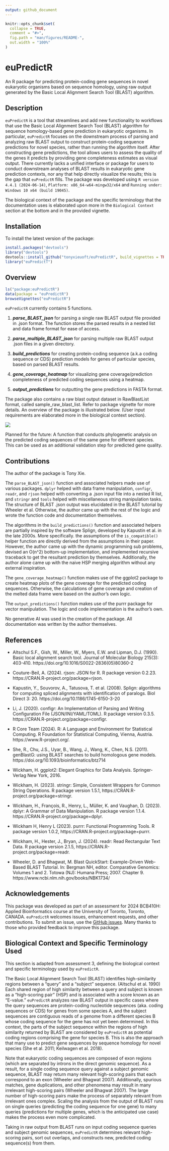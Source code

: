 ```yaml
---
output: github_document
---
```


<!-- README.md is generated from README.Rmd. Please edit that file -->

```r
knitr::opts_chunk$set(
  collapse = TRUE,
  comment = "#>",
  fig.path = "man/figures/README-",
  out.width = "100%"
)
```

# euPredictR

An R package for predicting protein-coding gene sequences in novel eukaryotic organisms based on sequence homology, using raw output generated by the Basic Local Alignment Search Tool (BLAST) algorithm.

<!-- badges: start -->
<!-- badges: end -->

## Description

`euPredictR` is a tool that streamlines and add new functionality to workflows 
that use the Basic Local Alignment Search Tool (BLAST) algorithm for sequence 
homology-based gene prediction in eukaryotic organisms. In particular, 
`euPredictR` focuses on the downstream process of parsing and analyzing raw 
BLAST output to construct protein-coding sequence predictions for novel species,
rather than running the algorithm itself. After constructing gene predictions, 
the tool allows users to assess the quality of the genes it predicts by 
providing gene completeness estimates as visual output. There currently lacks a 
unified interface or package for users to conduct downstream analyses of BLAST results in eukaryotic gene prediction contexts, nor any that help directly visualize the results; this is 
the gap that `euPredictR` fills. The package was developed using `R version 4.4.1 (2024-06-14)`, `Platform: x86_64-w64-mingw32/x64` and `Running under: Windows 10 x64 (build 19045)`.

The biological context of the package and the specific terminology that the 
documentation uses is elaborated upon more in the `Biological Context` 
section at the bottom and in the provided vignette.

## Installation

To install the latest version of the package:

``` r
install.packages("devtools")
library("devtools")
devtools::install_github("tonyxieuoft/euPredictR", build_vignettes = TRUE)
library("euPredictT")
```

## Overview

``` r
ls("package:euPredictR")
data(package = "euPredictR") 
browseVignettes("euPredictR")
```

`euPredictR` currently contains 5 functions.

1.   ***parse_BLAST_json*** for parsing a single raw BLAST output file provided 
in .json format. The function stores the parsed results in a nested list and 
data frame format for ease of access.

2.   ***parse_multiple_BLAST_json*** for parsing multiple raw BLAST output 
.json files in a given directory.

3.   ***build_predictions*** for creating protein-coding sequence (a.k.a coding 
sequence or CDS) prediction models for genes of particular species, based on 
parsed BLAST results. 

4.   ***gene_coverage_heatmap*** for visualizing gene coverage/prediction 
completeness of predicted coding sequences using a heatmap. 

5.   ***output_predictions*** for outputting the gene predictions in FASTA 
format.

The package also contains a raw blast output dataset in RawBlastList format, 
called sample_raw_blast_list. Refer to package vignette for more details. An 
overview of the package is illustrated below. (User input requirements are 
elaborated more in the biological context section). 

![](./inst/extdata/euPredictR_workflow.PNG)

Planned for the future: A function that conducts phylogenetic analysis on the 
predicted coding sequences of the same gene for different species. This can be 
used as an additional validation step for predicted gene quality.

## Contributions

The author of the package is Tony Xie. 

The `parse_BLAST_json()` function and associated helpers made use of various 
packages. `dplyr` helped with data frame manipulation, `configr`, `readr`, and 
`rjson` helped with converting a .json input file into a nested R list, and 
`stringr` and `tools` helped with miscellaneous string manipulation tasks. 
The structure of BLAST .json output was elucidated in the BLAST tutorial by 
Wheeler et al. Otherwise, the author came up with the rest of the logic and 
wrote the function code and documentation themselves.

The algorithms in the `build_predictions()` function and associated helpers are 
partially inspired by the software Splign, developed by Kapustin et al. in the 
late 2000s. More specifically. the assumptions of the `is_compatible()` helper 
function are directly derived from the assumptions in their paper. However, 
the author came up with the dynamic programming sub problems, devised an O(n^2) 
bottom-up implementation, and implemented recursive traceback to get the 
resultant prediction by themselves. Additionally, the author alone came up with 
the naive HSP merging algorithm without any external inspiration.

The `gene_coverage_heatmap()` function makes use of the ggplot2 package to 
create heatmap plots of the gene coverage for the predicted coding sequences.
Otherwise, the calculations of gene coverage and creation of the melted data 
frame were based on the author's own logic. 

The `output_predictions()` function makes use of the purrr package for vector 
manipulation. The logic and code implementation is 
the author's own. 

No generative AI was used in the creation of the package. All documentation was
written by the author themselves. 


## References

- Altschul S.F., Gish, W., Miller, W., Myers, E.W. and Lipman, D.J. (1990). Basic local alignment
search tool. Journal of Molecular Biology 215(3): 403-410.
https://doi.org/10.1016/S0022-2836(05)80360-2

- Couture-Beil, A. (2024). rjson: JSON for R. R package version 0.2.23.
  https://CRAN.R-project.org/package=rjson.

- Kapustin, Y., Souvorov, A., Tatusova, T. et al. (2008). Splign: algorithms for computing spliced alignments with identification of paralogs. Biol Direct 3: 20. https://doi.org/10.1186/1745-6150-3-20

- Li, J. (2020). configr: An Implementation of Parsing and Writing Configuration File
  (JSON/INI/YAML/TOML). R package version 0.3.5.
  https://CRAN.R-project.org/package=configr.

- R Core Team (2024). R: A Language and Environment for Statistical Computing. R
  Foundation for Statistical Computing, Vienna, Austria. https://www.R-project.org/.

- She, R., Chu, J.S., Uyar, B., Wang, J., Wang, K., Chen, N.S. (2011). genBlastG: using BLAST
searches to build homologous gene models. https://doi.org/10.1093/bioinformatics/btz714

- Wickham, H. ggplot2: Elegant Graphics for Data Analysis. Springer-Verlag New York, 2016.

- Wickham, H. (2023). stringr: Simple, Consistent Wrappers for Common String Operations.
  R package version 1.5.1, https://CRAN.R-project.org/package=stringr.

- Wickham, H., François, R., Henry, L., Müller, K. and Vaughan, D. (2023). dplyr: A Grammar of
Data Manipulation. R package version 1.1.4. https://CRAN.R-project.org/package=dplyr.

- Wickham H, Henry L (2023). purrr: Functional Programming Tools. R package version
  1.0.2, https://CRAN.R-project.org/package=purrr.

- Wickham, H., Hester, J., Bryan, J. (2024). readr: Read Rectangular Text Data. R package
version 2.1.5, https://CRAN.R-project.org/package=readr.

- Wheeler, D. and Bhagwat, M. Blast QuickStart: Example-Driven Web-Based BLAST Tutorial. In:
Bergman NH, editor. Comparative Genomics: Volumes 1 and 2. Totowa (NJ): Humana Press; 2007. Chapter 9. https://www.ncbi.nlm.nih.gov/books/NBK1734/

## Acknowledgements

This package was developed as part of an assessment for 2024 BCB410H: Applied Bioinformatics course at the University of Toronto, Toronto, CANADA. `euPredictR` welcomes issues, enhancement requests, and other contributions. To submit an issue, use the [GitHub issues](https://github.com/tonyxieuoft/euPredictR/issues). Many thanks to those who provided feedback to improve this package.

## Biological Context and Specific Terminology Used

This section is adapted from assessment 3, defining the biological context and 
specific terminology used by `euPredictR`.  

The Basic Local Alignment Search Tool (BLAST) identifies high-similarity regions between a
“query” and a “subject” sequence. (Altschul et al. 1990) Each shared region of high similarity
between a query and subject is known as a “high-scoring pair” (HSP) and is associated with a
score known as an “E-value.” `euPredictR` analyzes raw BLAST output in specific cases where the
query sequences are protein-coding nucleotide sequences (aka. coding sequences or CDS) for
genes from some species A, and the subject sequences are contiguous reads of a genome from
a different species B whose coding sequence for the gene has not yet been determined. In this
context, the parts of the subject sequence within the regions of high similarity returned by
BLAST are considered by `euPredictR` as potential coding regions comprising the gene for
species B. This is also the approach that many use to predict gene sequences by sequence
homology for novel species (She et al. 2011; Keilwagen et al. 2018).

Note that eukaryotic coding sequences are composed of exon regions (which are separated by
introns in the direct genomic sequence). As a result, for a single coding sequence query against
a subject genomic sequence, BLAST may return many relevant high-scoring pairs that each
correspond to an exon (Wheeler and Bhagwat 2007). Additionally, spurious matches, gene
duplications, and other phenomena may result in many irrelevant high-scoring pairs (Wheeler
and Bhagwat 2007). The large number of high-scoring pairs make the process of separately
relevant from irrelevant ones complex. Scaling the analysis from the output of BLAST runs on
single queries (predicting the coding sequence for one gene) to many queries (predictions for
multiple genes, which is the anticipated use case) makes the process even more complicated.

Taking in raw output from BLAST runs on input coding sequence queries and subject genomic
sequences, `euPredictR` determines relevant high-scoring pairs, sort out overlaps, and constructs new, predicted coding sequence(s) from them.


